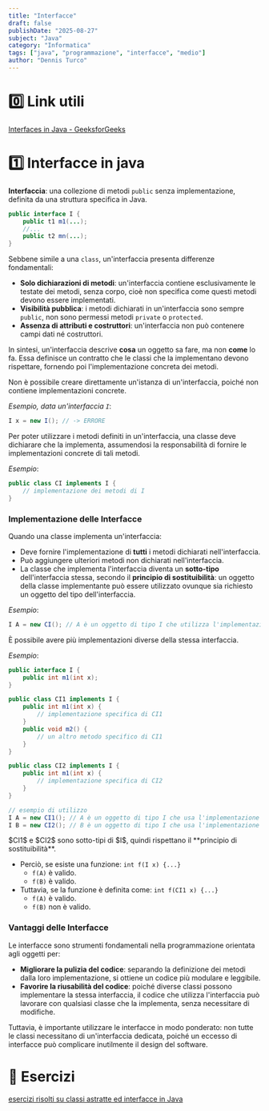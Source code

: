 ```yaml
---
title: "Interfacce"
draft: false
publishDate: "2025-08-27"
subject: "Java"
category: "Informatica"
tags: ["java", "programmazione", "interfacce", "medio"]
author: "Dennis Turco"
---
```


# 0️⃣ Link utili

[Interfaces in Java - GeeksforGeeks](https://www.geeksforgeeks.org/interfaces-in-java/)

# 1️⃣ Interfacce in java

**Interfaccia**: una collezione di metodi `public` senza implementazione, definita da una struttura specifica in Java.

```java
public interface I {
	public t1 m1(...);
	//...
	public t2 mn(...);
}
```

Sebbene simile a una `class`, un'interfaccia presenta differenze fondamentali:

- **Solo dichiarazioni di metodi**: un'interfaccia contiene esclusivamente le testate dei metodi, senza corpo, cioè non specifica come questi metodi devono essere implementati.
- **Visibilità pubblica**: i metodi dichiarati in un'interfaccia sono sempre `public`, non sono permessi metodi `private` o `protected`.
- **Assenza di attributi e costruttori**: un'interfaccia non può contenere campi dati né costruttori.

In sintesi, un'interfaccia descrive **cosa** un oggetto sa fare, ma non **come** lo fa. Essa definisce un contratto che le classi che la implementano devono rispettare, fornendo poi l'implementazione concreta dei metodi.

<Aside variant="info">
Non è possibile creare direttamente un'istanza di un'interfaccia, poiché non contiene implementazioni concrete.

*Esempio, data un'interfaccia `I`*:

```java
I x = new I(); // -> ERRORE
```
</Aside>

Per poter utilizzare i metodi definiti in un'interfaccia, una classe deve dichiarare che la implementa, assumendosi la responsabilità di fornire le implementazioni concrete di tali metodi.

*Esempio*:

```java
public class CI implements I {
	// implementazione dei metodi di I
}
```

### Implementazione delle Interfacce

Quando una classe implementa un'interfaccia:

- Deve fornire l'implementazione di **tutti** i metodi dichiarati nell'interfaccia.
- Può aggiungere ulteriori metodi non dichiarati nell'interfaccia.
- La classe che implementa l'interfaccia diventa un **sotto-tipo** dell'interfaccia stessa, secondo il **principio di sostituibilità**: un oggetto della classe implementante può essere utilizzato ovunque sia richiesto un oggetto del tipo dell'interfaccia.

*Esempio*:

```java
I A = new CI(); // A è un oggetto di tipo I che utilizza l'implementazione di CI
```

È possibile avere più implementazioni diverse della stessa interfaccia.

*Esempio*:

```java
public interface I {
	public int m1(int x);
}

public class CI1 implements I {
	public int m1(int x) {
		// implementazione specifica di CI1
	}
	public void m2() {
		// un altro metodo specifico di CI1
	}
}

public class CI2 implements I {
	public int m1(int x) {
		// implementazione specifica di CI2
	}
}

// esempio di utilizzo
I A = new CI1(); // A è un oggetto di tipo I che usa l'implementazione di CI1
I B = new CI2(); // B è un oggetto di tipo I che usa l'implementazione di CI2

```

<Aside variant="info">
$CI1$ e $CI2$ sono sotto-tipi di $I$, quindi rispettano il **principio di sostituibilità**.

- Perciò, se esiste una funzione: `int f(I x) {...}`
    - `f(A)` è valido.
    - `f(B)` è valido.
- Tuttavia, se la funzione è definita come: `int f(CI1 x) {...}`
    - `f(A)` è valido.
    - `f(B)` non è valido.
</Aside>

### Vantaggi delle Interfacce

Le interfacce sono strumenti fondamentali nella programmazione orientata agli oggetti per:

- **Migliorare la pulizia del codice**: separando la definizione dei metodi dalla loro implementazione, si ottiene un codice più modulare e leggibile.
- **Favorire la riusabilità del codice**: poiché diverse classi possono implementare la stessa interfaccia, il codice che utilizza l'interfaccia può lavorare con qualsiasi classe che la implementa, senza necessitare di modifiche.

Tuttavia, è importante utilizzare le interfacce in modo ponderato: non tutte le classi necessitano di un'interfaccia dedicata, poiché un eccesso di interfacce può complicare inutilmente il design del software.

# 📑 Esercizi

[esercizi risolti su classi astratte ed interfacce in Java](https://www.edutecnica.it/informatica/abstractx/abstractx.htm)